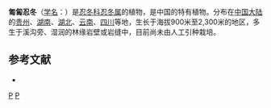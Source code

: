 {{Speciesbox 
| genus = Lonicera
| species = crassifolia
| authority = Batal.
}}

'''匍匐忍冬'''（[[学名|学名]]：{{lang|la|''Lonicera crassifolia''}}）是[[忍冬科|忍冬科]][[忍冬属|忍冬属]]的植物，是中国的特有植物。分布在[[中国大陆|中国大陆]]的[[贵州|贵州]]、[[湖南|湖南]]、[[湖北|湖北]]、[[云南|云南]]、[[四川|四川]]等地，生长于海拔900米至2,300米的地区，多生于溪沟旁、湿润的林缘岩壁或岩缝中，目前尚未由人工引种栽培。

== 参考文献 ==
<div class="references-small">
* {{cite web| url =http://www.bioinfo.cn/db05/KmzwSpecies.php?action=view&id=3502| title =匍匐忍冬| work =《中国高等植物数据库全库》| publisher =中国科学院微生物研究所| author =昆明植物研究所| accessdate =2009-02-24| deadurl =yes| archiveurl =https://web.archive.org/web/20160305051052/http://www.bioinfo.cn/db05/KmzwSpecies.php?action=view&id=3502| archivedate =2016-03-05}}
</div>
{{Taxonbar|from=Q10901693}}

[[Category:忍冬属|P]]
[[Category:中國特有植物|P]]